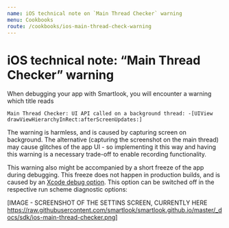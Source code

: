 ```yaml
---
name: iOS technical note on `Main Thread Checker` warning 
menu: Cookbooks
route: /cookbooks/ios-main-thread-check-warning
---
```


# iOS technical note: “Main Thread Checker” warning

When debugging your app with Smartlook, you will encounter a warning which title reads

`Main Thread Checker: UI API called on a background thread: -[UIView drawViewHierarchyInRect:afterScreenUpdates:]`

The warning is harmless, and is caused by capturing screen on background. The alternative (capturing the screenshot on the main thread) may cause glitches of the app UI - so implementing it this way and having this warning is a necessary trade-off to enable recording functionality.

This warning also might be accompanied by a short freeze of the app during debugging. This freeze does not happen in production builds, and is caused by an [Xcode debug option](https://developer.apple.com/documentation/xcode/diagnosing_memory_thread_and_crash_issues_early). This option can be switched off in the respective run scheme diagnostic options:

[IMAGE - SCREENSHOT OF THE SETTINS SCREEN, CURRENTLY HERE https://raw.githubusercontent.com/smartlook/smartlook.github.io/master/_docs/sdk/ios-main-thread-checker.png]